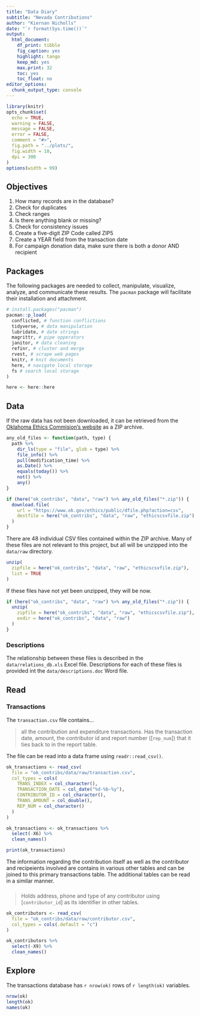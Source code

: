 ```yaml
---
title: "Data Diary"
subtitle: "Nevada Contributions"
author: "Kiernan Nicholls"
date: "`r format(Sys.time())`"
output:
  html_document: 
    df_print: tibble
    fig_caption: yes
    highlight: tango
    keep_md: yes
    max.print: 32
    toc: yes
    toc_float: no
editor_options: 
  chunk_output_type: console
---
```


```r
library(knitr)
opts_chunk$set(
  echo = TRUE,
  warning = FALSE,
  message = FALSE,
  error = FALSE,
  comment = "#>",
  fig.path = "../plots/",
  fig.width = 10,
  dpi = 300
)
options(width = 99)
```

## Objectives

1. How many records are in the database?
1. Check for duplicates
1. Check ranges
1. Is there anything blank or missing?
1. Check for consistency issues
1. Create a five-digit ZIP Code called ZIP5
1. Create a YEAR field from the transaction date
1. For campaign donation data, make sure there is both a donor AND recipient

## Packages

The following packages are needed to collect, manipulate, visualize, analyze, and communicate
these results. The `pacman` package will facilitate their installation and attachment.

```r
# install.packages("pacman")
pacman::p_load(
  conflicted, # function conflictions
  tidyverse, # data manipulation
  lubridate, # date strings
  magrittr, # pipe opperators
  janitor, # data cleaning
  refinr, # cluster and merge
  rvest, # scrape web pages
  knitr, # knit documents
  here, # navigate local storage
  fs # search local storage 
)
```

```r
here <- here::here
```

## Data

If the raw data has not been downloaded, it can be retrieved from the 
[Oklahoma Ethics Commision's website](https://www.ok.gov/ethics/public/login.php) as a ZIP archive.

```r
any_old_files <- function(path, type) {
  path %>%
    dir_ls(type = "file", glob = type) %>% 
    file_info() %>% 
    pull(modification_time) %>% 
    as.Date() %>% 
    equals(today()) %>% 
    not() %>% 
    any()
}
```

```r
if (here("ok_contribs", "data", "raw") %>% any_old_files("*.zip")) {
  download.file(
    url = "https://www.ok.gov/ethics/public/dfile.php?action=csv",
    destfile = here("ok_contribs", "data", "raw", "ethicscsvfile.zip")
  )
}
```

There are 48 individual CSV files contained within the ZIP archive. Many of these files are not
relevant to this project, but all will be unzipped into the `data/raw` directory.

```r
unzip(
  zipfile = here("ok_contribs", "data", "raw", "ethicscsvfile.zip"),
  list = TRUE
)
```

If these files have not yet been unzipped, they will be now.

```r
if (here("ok_contribs", "data", "raw") %>% any_old_files("*.zip")) {
  unzip(
    zipfile = here("ok_contribs", "data", "raw", "ethicscsvfile.zip"),
    exdir = here("ok_contribs", "data", "raw")
  )
}
```

### Descriptions

The relationship between these files is described in the `data/relations_db.xls` Excel file.
Descriptions for each of these files is provided int the `data/descriptions.doc` Word file.

## Read

### Transactions

The `transaction.csv` file contains...

> all the contribution and expenditure transactions. Has the transaction date, amount, the
contributor id and report number ([`rep_num`]) that it ties back to in the report table.

The file can be read into a data frame using `readr::read_csv()`. 

```r
ok_transactions <- read_csv(
  file = "ok_contribs/data/raw/transaction.csv",
  col_types = cols(
    TRANS_INDEX = col_character(),
    TRANSACTION_DATE = col_date("%d-%b-%y"),
    CONTRIBUTOR_ID = col_character(),
    TRANS_AMOUNT = col_double(),
    REP_NUM = col_character()
  )
)

ok_transactions <- ok_transactions %>% 
  select(-X6) %>% 
  clean_names()

print(ok_transactions)
```

The information regarding the contribution itself as well as the contributor and recipeients
involved are contains in various other tables and can be joined to this primary transactions table.
The additional tables can be read in a similar manner.

###

> Holds address, phone and type of any contributor using [`contributor_id`] as its identifier in
other tables.

```r
ok_contributors <- read_csv(
  file = "ok_contribs/data/raw/contributor.csv",
  col_types = cols(.default = "c")
)

ok_contributors %>%
  select(-X9) %>% 
  clean_names()
```


## Explore

The transactions database has `r nrow(ok)` rows of `r length(ok)` variables.

```r
nrow(ok)
length(ok)
names(ok)
```

